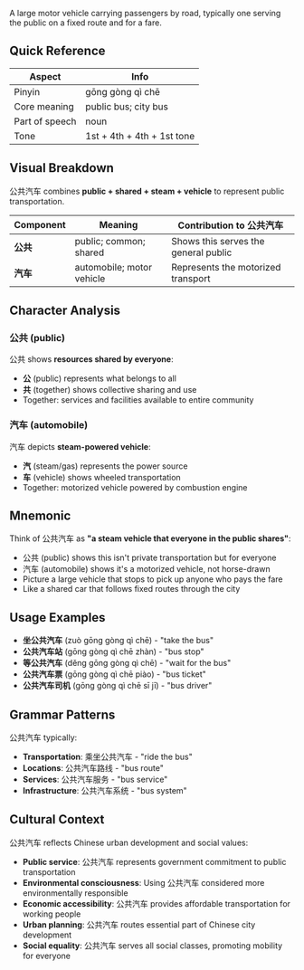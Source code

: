 A large motor vehicle carrying passengers by road, typically one serving the public on a fixed route
and for a fare.

## Quick Reference

| Aspect         | Info                       |
| -------------- | -------------------------- |
| Pinyin         | gōng gòng qì chē           |
| Core meaning   | public bus; city bus       |
| Part of speech | noun                       |
| Tone           | 1st + 4th + 4th + 1st tone |

## Visual Breakdown

公共汽车 combines **public + shared + steam + vehicle** to represent public transportation.

| Component | Meaning                   | Contribution to 公共汽车             |
| --------- | ------------------------- | ------------------------------------ |
| **公共**  | public; common; shared    | Shows this serves the general public |
| **汽车**  | automobile; motor vehicle | Represents the motorized transport   |

## Character Analysis

### 公共 (public)

公共 shows **resources shared by everyone**:

- **公** (public) represents what belongs to all
- **共** (together) shows collective sharing and use
- Together: services and facilities available to entire community

### 汽车 (automobile)

汽车 depicts **steam-powered vehicle**:

- **汽** (steam/gas) represents the power source
- **车** (vehicle) shows wheeled transportation
- Together: motorized vehicle powered by combustion engine

## Mnemonic

Think of 公共汽车 as **"a steam vehicle that everyone in the public shares"**:

- 公共 (public) shows this isn't private transportation but for everyone
- 汽车 (automobile) shows it's a motorized vehicle, not horse-drawn
- Picture a large vehicle that stops to pick up anyone who pays the fare
- Like a shared car that follows fixed routes through the city

## Usage Examples

- **坐公共汽车** (zuò gōng gòng qì chē) - "take the bus"
- **公共汽车站** (gōng gòng qì chē zhàn) - "bus stop"
- **等公共汽车** (děng gōng gòng qì chē) - "wait for the bus"
- **公共汽车票** (gōng gòng qì chē piào) - "bus ticket"
- **公共汽车司机** (gōng gòng qì chē sī jī) - "bus driver"

## Grammar Patterns

公共汽车 typically:

- **Transportation**: 乘坐公共汽车 - "ride the bus"
- **Locations**: 公共汽车路线 - "bus route"
- **Services**: 公共汽车服务 - "bus service"
- **Infrastructure**: 公共汽车系统 - "bus system"

## Cultural Context

公共汽车 reflects Chinese urban development and social values:

- **Public service**: 公共汽车 represents government commitment to public transportation
- **Environmental consciousness**: Using 公共汽车 considered more environmentally responsible
- **Economic accessibility**: 公共汽车 provides affordable transportation for working people
- **Urban planning**: 公共汽车 routes essential part of Chinese city development
- **Social equality**: 公共汽车 serves all social classes, promoting mobility for everyone
